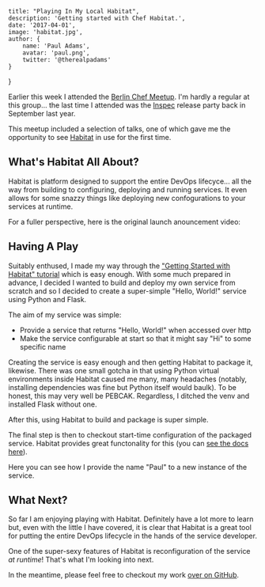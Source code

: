 
    title: "Playing In My Local Habitat",
    description: 'Getting started with Chef Habitat.',
    date: '2017-04-01',
    image: 'habitat.jpg',
    author: {
        name: 'Paul Adams',
        avatar: 'paul.png',
        twitter: '@therealpadams'
    }
}


Earlier this week I attended the [Berlin Chef
Meetup](https://www.meetup.com/berlin-chefs/events/238210151/). I'm
hardly a regular at this group... the last time I attended was the
[Inspec](https://www.chef.io/inspec/) release party back in September
last year.

This meetup included a selection of talks, one of which gave me the
opportunity to see [Habitat](https://habitat.sh) in use for the first
time.

## What's Habitat All About?

Habitat is platform designed to support the entire DevOps
lifecyce... all the way from building to configuring, deploying and
running services. It even allows for some snazzy things like deploying
new confogurations to your services at runtime.

For a fuller perspective, here is the original launch anouncement
video:

<Youtube id="oxtRP1eYCns" />

## Having A Play

Suitably enthused, I made my way through the ["Getting Started with
Habitat" tutorial](https://www.habitat.sh/tutorials/) which is easy
enough. With some much prepared in advance, I decided I wanted to
build and deploy my own service from scratch and so I decided to
create a super-simple "Hello, World!" service using Python and Flask.

The aim of my service was simple:

- Provide a service that returns "Hello, World!" when accessed over
  http 
- Make the service configurable at start so that it might say "Hi" to
  some specific name

Creating the service is easy enough and then getting Habitat to
package it, likewise. There was one small gotcha in that using Python
virtual environments inside Habitat caused me many, many headaches
(notably, installing dependencies was fine but Python itself would
baulk). To be honest, this may very well be PEBCAK. Regardless, I
ditched the venv and installed Flask without one.

After this, using Habitat to build and package is super simple.

The final step is then to checkout start-time configuration of the
packaged service. Habitat provides great functonality for this (you
can [see the docs
here](https://www.habitat.sh/tutorials/getting-started/mac/process-build/)).

Here you can see how I provide the name "Paul" to a new instance of
the service.

## What Next?

So far I am enjoying playing with Habitat. Definitely have a lot more
to learn but, even with the little I have covered, it is clear that
Habitat is a great tool for putting the entire DevOps lifecycle in the
hands of the service developer.

One of the super-sexy features of Habitat is reconfiguration of the
service _at runtime_! That's what I'm looking into next.

In the meantime, please feel free to checkout my work [over on
GitHub](https://github.com/therealpadams/habitat-hello-world).